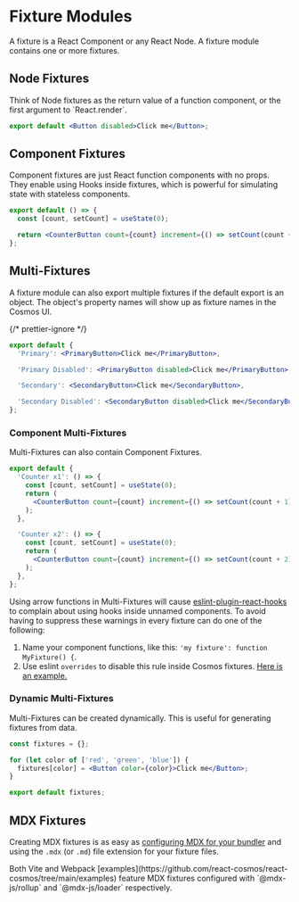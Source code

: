 
# Fixture Modules

A fixture is a React Component or any React Node. A fixture module contains one or more fixtures.

<Cards>
  <Card title="Node Fixtures" href="#node-fixtures" />
  <Card title="Component Fixtures" href="#component-fixtures" />
  <Card title="Multi-Fixtures" href="#multi-fixtures" />
  <Card title="MDX Fixtures" href="#mdx-fixtures" />
</Cards>

## Node Fixtures

<Callout type="info">
  Think of Node fixtures as the return value of a function component, or the
  first argument to `React.render`.
</Callout>

```jsx filename="Button.fixture.jsx"
export default <Button disabled>Click me</Button>;
```

## Component Fixtures

Component fixtures are just React function components with no props. They enable using Hooks inside fixtures, which is powerful for simulating state with stateless components.

```jsx filename="CounterButton.fixture.jsx"
export default () => {
  const [count, setCount] = useState(0);

  return <CounterButton count={count} increment={() => setCount(count + 1)} />;
};
```

## Multi-Fixtures

A fixture module can also export multiple fixtures if the default export is an object. The object's property names will show up as fixture names in the Cosmos UI.

{/* prettier-ignore */}
```jsx filename="Button.fixture.jsx"
export default {
  'Primary': <PrimaryButton>Click me</PrimaryButton>,

  'Primary Disabled': <PrimaryButton disabled>Click me</PrimaryButton>,

  'Secondary': <SecondaryButton>Click me</SecondaryButton>,

  'Secondary Disabled': <SecondaryButton disabled>Click me</SecondaryButton>,
};
```

### Component Multi-Fixtures

Multi-Fixtures can also contain Component Fixtures.

```jsx filename="CounterButton.fixture.jsx"
export default {
  'Counter x1': () => {
    const [count, setCount] = useState(0);
    return (
      <CounterButton count={count} increment={() => setCount(count + 1)} />
    );
  },

  'Counter x2': () => {
    const [count, setCount] = useState(0);
    return (
      <CounterButton count={count} increment={() => setCount(count + 2)} />
    );
  },
};
```

Using arrow functions in Multi-Fixtures will cause [eslint-plugin-react-hooks](https://www.npmjs.com/package/eslint-plugin-react-hooks) to complain about using hooks inside unnamed components. To avoid having to suppress these warnings in every fixture can do one of the following:

1. Name your component functions, like this: `'my fixture': function MyFixture() {`.
2. Use eslint `overrides` to disable this rule inside Cosmos fixtures. [Here is an example.](https://github.com/react-cosmos/react-cosmos/blob/bcc09106ef7a010e1c305119385c739773571574/.eslintrc.cjs#L31-L36)

### Dynamic Multi-Fixtures

Multi-Fixtures can be created dynamically. This is useful for generating fixtures from data.

```jsx filename="Button.fixture.jsx"
const fixtures = {};

for (let color of ['red', 'green', 'blue']) {
  fixtures[color] = <Button color={color}>Click me</Button>;
}

export default fixtures;
```

## MDX Fixtures

Creating MDX fixtures is as easy as [configuring MDX for your bundler](https://mdxjs.com/docs/getting-started/#bundler) and using the `.mdx` (or `.md`) file extension for your fixture files.

<Callout type="info">
  Both Vite and Webpack
  [examples](https://github.com/react-cosmos/react-cosmos/tree/main/examples)
  feature MDX fixtures configured with `@mdx-js/rollup` and `@mdx-js/loader`
  respectively.
</Callout>
